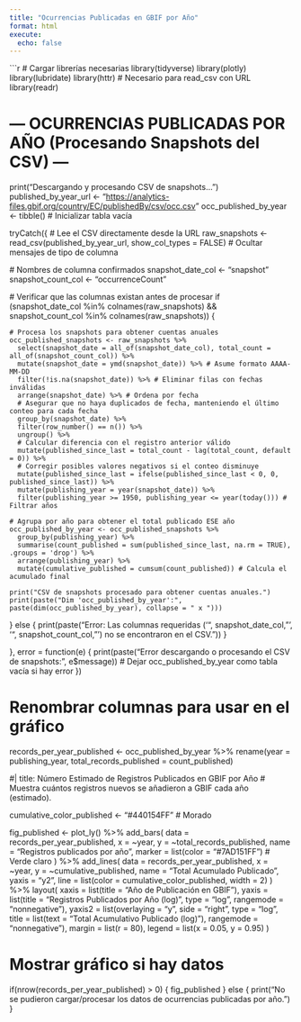 ```yaml
---
title: "Ocurrencias Publicadas en GBIF por Año"
format: html
execute:
  echo: false
---
```


```r
# Cargar librerías necesarias
library(tidyverse)
library(plotly)
library(lubridate)
library(httr) # Necesario para read_csv con URL
library(readr)

# --- OCURRENCIAS PUBLICADAS POR AÑO (Procesando Snapshots del CSV) ---
print("Descargando y procesando CSV de snapshots...")
published_by_year_url <- "[https://analytics-files.gbif.org/country/EC/publishedBy/csv/occ.csv](https://analytics-files.gbif.org/country/EC/publishedBy/csv/occ.csv)"
occ_published_by_year <- tibble() # Inicializar tabla vacía

tryCatch({
  # Lee el CSV directamente desde la URL
  raw_snapshots <- read_csv(published_by_year_url, show_col_types = FALSE) # Ocultar mensajes de tipo de columna

  # Nombres de columna confirmados
  snapshot_date_col <- "snapshot"
  snapshot_count_col <- "occurrenceCount"

  # Verificar que las columnas existan antes de procesar
  if (snapshot_date_col %in% colnames(raw_snapshots) && snapshot_count_col %in% colnames(raw_snapshots)) {

    # Procesa los snapshots para obtener cuentas anuales
    occ_published_snapshots <- raw_snapshots %>%
      select(snapshot_date = all_of(snapshot_date_col), total_count = all_of(snapshot_count_col)) %>%
      mutate(snapshot_date = ymd(snapshot_date)) %>% # Asume formato AAAA-MM-DD
      filter(!is.na(snapshot_date)) %>% # Eliminar filas con fechas inválidas
      arrange(snapshot_date) %>% # Ordena por fecha
      # Asegurar que no haya duplicados de fecha, manteniendo el último conteo para cada fecha
      group_by(snapshot_date) %>%
      filter(row_number() == n()) %>%
      ungroup() %>%
      # Calcular diferencia con el registro anterior válido
      mutate(published_since_last = total_count - lag(total_count, default = 0)) %>%
      # Corregir posibles valores negativos si el conteo disminuye
      mutate(published_since_last = ifelse(published_since_last < 0, 0, published_since_last)) %>%
      mutate(publishing_year = year(snapshot_date)) %>%
      filter(publishing_year >= 1950, publishing_year <= year(today())) # Filtrar años

    # Agrupa por año para obtener el total publicado ESE año
    occ_published_by_year <- occ_published_snapshots %>%
      group_by(publishing_year) %>%
      summarise(count_published = sum(published_since_last, na.rm = TRUE), .groups = 'drop') %>%
      arrange(publishing_year) %>%
      mutate(cumulative_published = cumsum(count_published)) # Calcula el acumulado final

    print("CSV de snapshots procesado para obtener cuentas anuales.")
    print(paste("Dim 'occ_published_by_year':", paste(dim(occ_published_by_year), collapse = " x ")))

  } else {
      print(paste("Error: Las columnas requeridas ('", snapshot_date_col, "', '", snapshot_count_col, "') no se encontraron en el CSV."))
  }

}, error = function(e) {
  print(paste("Error descargando o procesando el CSV de snapshots:", e$message))
  # Dejar occ_published_by_year como tabla vacía si hay error
})

# Renombrar columnas para usar en el gráfico
records_per_year_published <- occ_published_by_year %>%
  rename(year = publishing_year, total_records_published = count_published)

#| title: Número Estimado de Registros Publicados en GBIF por Año
# Muestra cuántos registros nuevos se añadieron a GBIF cada año (estimado).

cumulative_color_published <- "#440154FF" # Morado

fig_published <- plot_ly() %>%
  add_bars(
    data = records_per_year_published,
    x = ~year,
    y = ~total_records_published,
    name = "Registros publicados por año",
    marker = list(color = "#7AD151FF") # Verde claro
  ) %>%
  add_lines(
    data = records_per_year_published,
    x = ~year,
    y = ~cumulative_published,
    name = "Total Acumulado Publicado",
    yaxis = "y2",
    line = list(color = cumulative_color_published, width = 2)
  ) %>%
  layout(
    xaxis = list(title = "Año de Publicación en GBIF"),
    yaxis = list(title = "Registros Publicados por Año (log)", type = "log", rangemode = "nonnegative"),
    yaxis2 = list(overlaying = "y", side = "right", type = "log", title = list(text = "Total Acumulativo Publicado (log)"), rangemode = "nonnegative"),
    margin = list(r = 80),
    legend = list(x = 0.05, y = 0.95)
  )

# Mostrar gráfico si hay datos
if(nrow(records_per_year_published) > 0) {
  fig_published
} else {
  print("No se pudieron cargar/procesar los datos de ocurrencias publicadas por año.")
}
